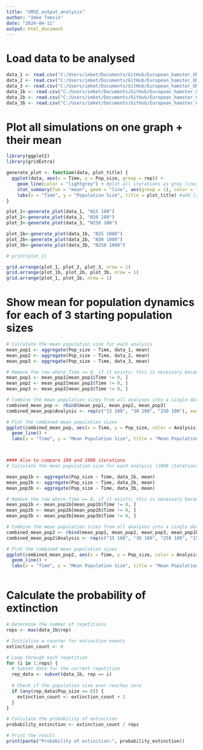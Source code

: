 ```yaml
---
title: "GMSE_output_analysis"
author: "Imke Tomsin"
date: "2024-04-11"
output: html_document
---
```

# Load data to be analysed 
```r
data_1 <- read.csv("C:/Users/imket/Documents/GitHub/European_hamster_GMSE/Output/100iterations_type3_startN15.csv", header=TRUE,sep=",")
data_2 <- read.csv("C:/Users/imket/Documents/GitHub/European_hamster_GMSE/Output/100iterations_type3_startN30.csv", header=TRUE,sep=",")
data_3 <- read.csv("C:/Users/imket/Documents/GitHub/European_hamster_GMSE/Output/100iterations_type3_startN250.csv", header=TRUE,sep=",")
data_1b <- read.csv("C:/Users/imket/Documents/GitHub/European_hamster_GMSE/Output/1000iterations_type3_startN15.csv", header=TRUE,sep=",")
data_2b <- read.csv("C:/Users/imket/Documents/GitHub/European_hamster_GMSE/Output/1000iterations_type3_startN30.csv", header=TRUE,sep=",")
data_3b <- read.csv("C:/Users/imket/Documents/GitHub/European_hamster_GMSE/Output/1000iterations_type3_startN250.csv", header=TRUE,sep=",")

```

# Plot all simulations on one graph + their mean

```r
library(ggplot2)
library(gridExtra)

generate_plot <- function(data, plot_title) {
  ggplot(data, aes(x = Time, y = Pop_size, group = rep)) +
    geom_line(color = "lightgrey") + #plot all iterations as grey lines 
    stat_summary(fun = "mean", geom = "line", aes(group = 1), color = "black", linewidth = 1) + #plot the mean as a dark/black line
    labs(x = "Time", y = "Population Size", title = plot_title) #add labels and titles
} 

plot_1<-generate_plot(data_1, "N15 100")
plot_2<-generate_plot(data_2, "N30 100")
plot_3<-generate_plot(data_3, "N250 100")

plot_1b<-generate_plot(data_1b, "N15 1000")
plot_2b<-generate_plot(data_2b, "N30 1000")
plot_3b<-generate_plot(data_3b, "N250 1000")

# print(plot_1)

grid.arrange(plot_1, plot_2, plot_3, nrow = 1)
grid.arrange(plot_1b, plot_2b, plot_3b, nrow = 1)
grid.arrange(plot_1, plot_1b, nrow = 1)

```


# Show mean for population dynamics for each of 3 starting population sizes 
```r
# Calculate the mean population size for each analysis
mean_pop1 <- aggregate(Pop_size ~ Time, data_1, mean)
mean_pop2 <- aggregate(Pop_size ~ Time, data_2, mean)
mean_pop3 <- aggregate(Pop_size ~ Time, data_3, mean)

# Remove the row where Time == 0, if it exists; this is necessary because the above function randomly seems to incorporate a timestep 0 in the first two dataframes? 
mean_pop1 <- mean_pop1[mean_pop1$Time != 0, ]
mean_pop2 <- mean_pop2[mean_pop2$Time != 0, ]
mean_pop3 <- mean_pop3[mean_pop3$Time != 0, ]

# Combine the mean population sizes from all analyses into a single data frame
combined_mean_pop <- rbind(mean_pop1, mean_pop2, mean_pop3)
combined_mean_pop$Analysis <- rep(c("15 100", "30 100", "250 100"), each = nrow(mean_pop1))

# Plot the combined mean population sizes
ggplot(combined_mean_pop, aes(x = Time, y = Pop_size, color = Analysis)) +
  geom_line() +
  labs(x = "Time", y = "Mean Population Size", title = "Mean Population Size Over Time")



#### Also to compare 100 and 1000 iterations 
# Calculate the mean population size for each analysis (1000 iterations)

mean_pop1b <- aggregate(Pop_size ~ Time, data_1b, mean)
mean_pop2b <- aggregate(Pop_size ~ Time, data_2b, mean)
mean_pop3b <- aggregate(Pop_size ~ Time, data_3b, mean)

# Remove the row where Time == 0, if it exists; this is necessary because the above function randomly seems to incorporate a timestep 0 in the first two dataframes? 
mean_pop1b <- mean_pop1b[mean_pop1b$Time != 0, ]
mean_pop2b <- mean_pop2b[mean_pop2b$Time != 0, ]
mean_pop3b <- mean_pop3b[mean_pop3b$Time != 0, ]

# Combine the mean population sizes from all analyses into a single data frame
combined_mean_pop2 <- rbind(mean_pop1, mean_pop2, mean_pop3, mean_pop1b, mean_pop2b, mean_pop3b)
combined_mean_pop2$Analysis <- rep(c("15 100", "30 100", "250 100", "15 1000", "30 1000", "250 1000"), each = nrow(mean_pop1))

# Plot the combined mean population sizes
ggplot(combined_mean_pop2, aes(x = Time, y = Pop_size, color = Analysis)) +
  geom_line() +
  labs(x = "Time", y = "Mean Population Size", title = "Mean Population Size Over Time")



```

# Calculate the probability of extinction
```r
# Determine the number of repetitions
reps <- max(data_1b$rep)

# Initialize a counter for extinction events
extinction_count <- 0

# Loop through each repetition
for (i in 1:reps) {
  # Subset data for the current repetition
  rep_data <- subset(data_1b, rep == i)
  
  # Check if the population size ever reaches zero
  if (any(rep_data$Pop_size == 0)) {
    extinction_count <- extinction_count + 1
  }
}

# Calculate the probability of extinction
probability_extinction <- extinction_count / reps

# Print the result
print(paste("Probability of extinction:", probability_extinction))

```


